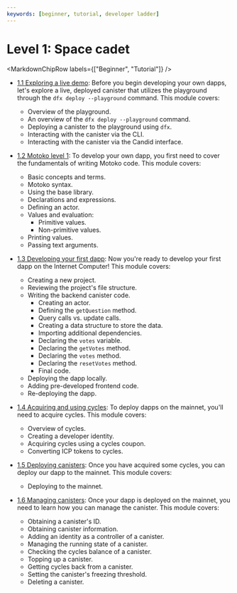 ```yaml
---
keywords: [beginner, tutorial, developer ladder]
---
```



# Level 1: Space cadet

<MarkdownChipRow labels={["Beginner", "Tutorial"]} />

- [1.1 Exploring a live demo](/docs/current/tutorials/developer-journey/level-1/1.1-live-demo): Before you begin developing your own dapps, let's explore a live, deployed canister that utilizes the playground through the `dfx deploy --playground` command. This module covers:
    - Overview of the playground.
    - An overview of the `dfx deploy --playground` command.
    - Deploying a canister to the playground using `dfx`.
    - Interacting with the canister via the CLI.
    - Interacting with the canister via the Candid interface.

- [1.2 Motoko level 1](/docs/current/tutorials/developer-journey/level-1/1.2-motoko-lvl1): To develop your own dapp, you first need to cover the fundamentals of writing Motoko code. This module covers:
    - Basic concepts and terms.
    - Motoko syntax.
    - Using the base library.
    - Declarations and expressions.
    - Defining an actor.
    - Values and evaluation:
        - Primitive values.
        - Non-primitive values.
    - Printing values.
    - Passing text arguments.

- [1.3 Developing your first dapp](/docs/current/tutorials/developer-journey/level-1/1.3-first-dapp): Now you're ready to develop your first dapp on the Internet Computer! This module covers: 
    - Creating a new project.
    - Reviewing the project's file structure.
    - Writing the backend canister code.
        - Creating an actor.
        - Defining the `getQuestion` method.
        - Query calls vs. update calls.
        - Creating a data structure to store the data.
        - Importing additional dependencies.
        - Declaring the `votes` variable.
        - Declaring the `getVotes` method.
        - Declaring the `votes` method.
        - Declaring the `resetVotes`  method.
        - Final code.
    - Deploying the dapp locally.
    - Adding pre-developed frontend code.
    - Re-deploying the dapp.

- [1.4 Acquiring and using cycles](/docs/current/tutorials/developer-journey/level-1/1.4-using-cycles): To deploy dapps on the mainnet, you'll need to acquire cycles. This module covers: 
    - Overview of cycles.
    - Creating a developer identity.
    - Acquiring cycles using a cycles coupon.
    - Converting ICP tokens to cycles.

- [1.5 Deploying canisters](/docs/current/tutorials/developer-journey/level-1/1.5-deploying-canisters): Once you have acquired some cycles, you can deploy our dapp to the mainnet. This module covers: 
    - Deploying to the mainnet.

- [1.6 Managing canisters](/docs/current/tutorials/developer-journey/level-1/1.6-managing-canisters): Once your dapp is deployed on the mainnet, you need to learn how you can manage the canister. This module covers: 
    - Obtaining a canister's ID.
    - Obtaining canister information.
    - Adding an identity as a controller of a canister.
    - Managing the running state of a canister.
    - Checking the cycles balance of a canister.
    - Topping up a canister.
    - Getting cycles back from a canister.
    - Setting the canister's freezing threshold.
    - Deleting a canister.
